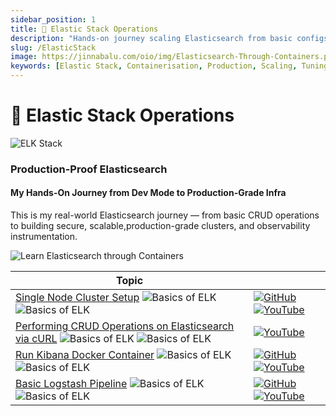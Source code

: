 ```yaml
---
sidebar_position: 1
title: 🫧 Elastic Stack Operations
description: "Hands-on journey scaling Elasticsearch from basic configs to highly available, secure clusters with full observability instrumentation."
slug: /ElasticStack
image: https://jinnabalu.com/oio/img/Elasticsearch-Through-Containers.png
keywords: [Elastic Stack, Containerisation, Production, Scaling, Tuning, Security, Observability]
---
```


# 🫧 Elastic Stack Operations
![ELK Stack](https://img.shields.io/badge/ELK%20Stack-8A2BE2?style=for-the-badge&logo=elastic&logoColor=white)



### Production-Proof Elasticsearch 
#### My Hands-On Journey from Dev Mode to Production-Grade Infra

This is my real-world Elasticsearch journey — from basic CRUD operations to building secure, scalable,production-grade clusters, and observability instrumentation.

![Learn Elasticsearch through Containers](../../static/img/Elasticsearch-Through-Containers.svg)


| Topic  | |
|----|----|
|[Single Node Cluster Setup](./RunSingleNodeElasticsearchContainer.md) ![Basics of ELK](https://img.shields.io/badge/What%20is%20ELK%20%3F-F28E1C) ![Basics of ELK](https://img.shields.io/badge/Basic%20ELK%20Stack%20-8A2BE2)| [![GitHub](https://img.shields.io/badge/GitHub-black?logo=github&logoColor=white&style=for-the-badge)](https://github.com/jinnabaalu/ELKOperations/blob/main/elasticsearch/single-node/docker-compose.yml) [![YouTube](https://img.shields.io/badge/YouTube-red?logo=youtube&logoColor=white&style=for-the-badge)](https://youtube.com/yourchannel)|
|[Performing CRUD Operations on Elasticsearch via cURL](./ExecuteCRUDOnElasticsearchAPI.md)  ![Basics of ELK](https://img.shields.io/badge/What%20is%20ELK%20%3F-F28E1C) ![Basics of ELK](https://img.shields.io/badge/Basic%20ELK%20Stack%20-8A2BE2) |[![YouTube](https://img.shields.io/badge/YouTube-red?logo=youtube&logoColor=white&style=for-the-badge)](https://youtube.com/yourchannel)|
|[Run Kibana Docker Container](./RunKibanaContainer.md)  ![Basics of ELK](https://img.shields.io/badge/What%20is%20ELK%20%3F-F28E1C) ![Basics of ELK](https://img.shields.io/badge/Basic%20ELK%20Stack%20-8A2BE2) |[![GitHub](https://img.shields.io/badge/GitHub-black?logo=github&logoColor=white&style=for-the-badge)](https://github.com/jinnabaalu/ELKOperations/tree/main/logstash/postgres-to-elasticsearch) [![YouTube](https://img.shields.io/badge/YouTube-red?logo=youtube&logoColor=white&style=for-the-badge)](https://youtube.com/yourchannel)|
|[Basic Logstash Pipeline](./RunLogstashPipeineWithContainer.md)  ![Basics of ELK](https://img.shields.io/badge/What%20is%20ELK%20%3F-F28E1C) ![Basics of ELK](https://img.shields.io/badge/Basic%20ELK%20Stack%20-8A2BE2) |[![GitHub](https://img.shields.io/badge/GitHub-black?logo=github&logoColor=white&style=for-the-badge)](https://raw.githubusercontent.com/jinnabaalu/ELKOperations/refs/heads/main/kibana/docker-compose.yml) [![YouTube](https://img.shields.io/badge/YouTube-red?logo=youtube&logoColor=white&style=for-the-badge)](https://youtube.com/yourchannel)|
